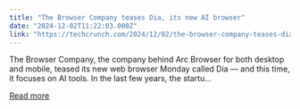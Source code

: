 ```yaml
---
title: "The Browser Company teases Dia, its new AI browser"
date: "2024-12-02T11:22:03.000Z"
link: "https://techcrunch.com/2024/12/02/the-browser-company-teases-dia-its-new-ai-browser/"
---
```


The Browser Company, the company behind Arc Browser for both desktop and mobile, teased its new web browser Monday called Dia — and this time, it focuses on AI tools. In the last few years, the startu...

[Read more](https://techcrunch.com/2024/12/02/the-browser-company-teases-dia-its-new-ai-browser/)
